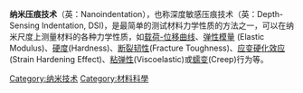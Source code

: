 '''纳米压痕技术'''（英：Nanoindentation），也称深度敏感压痕技术（英：Depth-Sensing Indentation, DSI)，是最简单的测试材料力学性质的方法之一，可以在纳米尺度上测量材料的各种力学性质，如[[载荷-位移曲线|载荷-位移曲线]]、[[弹性模量|弹性模量]] (Elastic Modulus)、[[硬度|硬度]](Hardness)、[[断裂韧性|断裂韧性]](Fracture Toughness)、[[应变硬化效应|应变硬化效应]](Strain Hardening Effect)、[[粘弹性|粘弹性]](Viscoelastic)或[[蠕变|蠕变]](Creep)行为等。

[[Category:纳米技术|Category:纳米技术]]
[[Category:材料科學|Category:材料科學]]